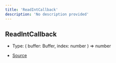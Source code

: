 ```yaml
---
title: 'ReadIntCallback'
description: 'No description provided'
---
```


## ReadIntCallback

- Type: (
  buffer: Buffer,
  index: number
  ) => number

- [Source](https://github.com/androz2091/discord-player/blob/ce04b3f4c6671029ce4d4aa9090e56ac7e7f5666/packages/equalizer/src/equalizer/ChannelProcessor.ts#L3)
